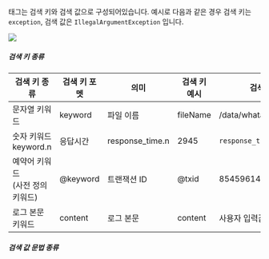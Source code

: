태그는 검색 키와 검색 값으로 구성되어있습니다. 예시로 다음과 같은 경우 검색 키는 `exception`, 검색 값은 `IllegalArgumentException` 입니다.

![](/img/log-filter-comp.png)

##### 검색 키 종류

|검색 키 종류|검색 키 포멧|의미|검색 키 예시|검색 값 예시|검색 예시|
|---|---|---|---|---|---|
|문자열 키워드|keyword|파일 이름|fileName|/data/whatap/logs/yard.log|`fileName:/data/whatap/logs/yard.log`|
|숫자 키워드	keyword.n|응답시간|response_time.n|2945|`response_time.n>=2945`|
|예약어 키워드</br>(사전 정의 키워드)|@keyword|트랜잭션 ID|@txid|85459614215434144|`@txid:85459614215434144`|
|로그 본문 키워드|content|로그 본문|content|사용자 입력값|`content: *ERROR*`|

##### 검색 값 문법 종류